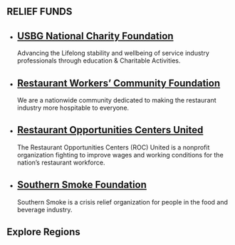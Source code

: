 


<HeroA />


## RELIEF FUNDS

<Tiles>

-
  ## [USBG National Charity Foundation][]
  Advancing the Lifelong stability and wellbeing of service industry professionals through education & Charitable Activities.
-
  ## [Restaurant Workers’ Community Foundation][]
  We are a nationwide community dedicated to making the restaurant industry more hospitable to everyone.
-
  ## [Restaurant Opportunities Centers United][]
  The Restaurant Opportunities Centers (ROC) United is a nonprofit organization fighting to improve wages and working conditions for the nation’s restaurant workforce.
-
  ## [Southern Smoke Foundation][]
  Southern Smoke is a crisis relief organization for people in the food and beverage industry.

[USBG National Charity Foundation]: https://www.usbgfoundation.org/
[Restaurant Workers’ Community Foundation]: https://www.restaurantworkerscf.org/
[Restaurant Opportunities Centers United]: https://rocunited.org/
[Southern Smoke Foundation]: https://southernsmoke.org/

</Tiles>


## Explore Regions


<Region />

